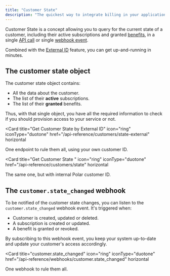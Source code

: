 ```yaml
---
title: "Customer State"
description: "The quickest way to integrate billing in your application"
---
```


Customer State is a concept allowing you to query for the current state of a customer, including their active subscriptions and granted [benefits](/features/benefits/introduction), in a single [API call](/api-reference/customers/state-external) or single [webhook event](/api-reference/webhooks/customer.state_changed).

Combined with the [External ID](/features/customer-management#external-id) feature, you can get up-and-running in minutes.

## The customer state object

The customer state object contains:

- All the data about the customer.
- The list of their **active** subscriptions.
- The list of their **granted** benefits.

Thus, with that single object, you have all the required information to check if you should provision access to your service or not.

<Card
  title="Get Customer State by External ID"
  icon="ring"
  iconType="duotone"
  href="/api-reference/customers/state-external"
  horizontal
>
  One endpoint to rule them all, using your own customer ID.
</Card>

<Card
  title="Get Customer State "
  icon="ring"
  iconType="duotone"
  href="/api-reference/customers/state"
  horizontal
>
  The same one, but with internal Polar customer ID.
</Card>

## The `customer.state_changed` webhook

To be notified of the customer state changes, you can listen to the `customer.state_changed` webhook event. It's triggered when:

- Customer is created, updated or deleted.
- A subscription is created or updated.
- A benefit is granted or revoked.

By subscribing to this webhook event, you keep your system up-to-date and update your customer's access accordingly.

<Card
  title="customer.state_changed"
  icon="ring"
  iconType="duotone"
  href="/api-reference/webhooks/customer.state_changed"
  horizontal
>
  One webhook to rule them all.
</Card>
